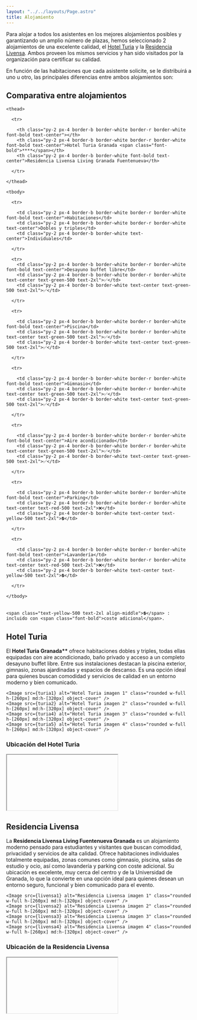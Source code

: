 ```yaml
---
layout: "../../layouts/Page.astro"
title: Alojamiento
---
```




Para alojar a todos los asistentes en los mejores alojamientos posibles y
garantizando un amplio número de plazas, hemos seleccionado 2 alojamientos de
una excelente calidad, el [Hotel Turia](#hotel-turia) y la
[Residencia Livensa](#residencia-livensa). Ambos proveen los mismos servicios y
han sido visitados por la organización para certificar su calidad.

En función de las habitaciones que cada asistente solicite, se le distribuirá a
uno u otro, las principales diferencias entre ambos alojamientos son:

## Comparativa entre alojamientos

<div class="overflow-x-auto my-8">

  <table class="min-w-full text-center rounded-lg overflow-hidden" style="border-collapse: separate; border-spacing: 0;">

    <thead>

      <tr>

        <th class="py-2 px-4 border-b border-white border-r border-white font-bold text-center"></th>
        <th class="py-2 px-4 border-b border-white border-r border-white font-bold text-center">Hotel Turia Granada <span class="font-bold">****</span></th>
        <th class="py-2 px-4 border-b border-white font-bold text-center">Residencia Livensa Living Granada Fuentenueva</th>

      </tr>

    </thead>

    <tbody>

      <tr>

        <td class="py-2 px-4 border-b border-white border-r border-white font-bold text-center">Habitaciones</td>
        <td class="py-2 px-4 border-b border-white border-r border-white text-center">Dobles y triples</td>
        <td class="py-2 px-4 border-b border-white text-center">Individuales</td>

      </tr>

      <tr>
        <td class="py-2 px-4 border-b border-white border-r border-white font-bold text-center">Desayuno buffet libre</td>
        <td class="py-2 px-4 border-b border-white border-r border-white text-center text-green-500 text-2xl">✅</td>
        <td class="py-2 px-4 border-b border-white text-center text-green-500 text-2xl">✅</td>

      </tr>

      <tr>

        <td class="py-2 px-4 border-b border-white border-r border-white font-bold text-center">Piscina</td>
        <td class="py-2 px-4 border-b border-white border-r border-white text-center text-green-500 text-2xl">✅</td>
        <td class="py-2 px-4 border-b border-white text-center text-green-500 text-2xl">✅</td>

      </tr>

      <tr>

        <td class="py-2 px-4 border-b border-white border-r border-white font-bold text-center">Gimnasio</td>
        <td class="py-2 px-4 border-b border-white border-r border-white text-center text-green-500 text-2xl">✅</td>
        <td class="py-2 px-4 border-b border-white text-center text-green-500 text-2xl">✅</td>

      </tr>

      <tr>

        <td class="py-2 px-4 border-b border-white border-r border-white font-bold text-center">Aire acondicionado</td>
        <td class="py-2 px-4 border-b border-white border-r border-white text-center text-green-500 text-2xl">✅</td>
        <td class="py-2 px-4 border-b border-white text-center text-green-500 text-2xl">✅</td>

      </tr>

      <tr>

        <td class="py-2 px-4 border-b border-white border-r border-white font-bold text-center">Parking</td>
        <td class="py-2 px-4 border-b border-white border-r border-white text-center text-red-500 text-2xl">❌</td>
        <td class="py-2 px-4 border-b border-white text-center text-yellow-500 text-2xl">💲</td>

      </tr>

      <tr>

        <td class="py-2 px-4 border-b border-white border-r border-white font-bold text-center">Lavandería</td>
        <td class="py-2 px-4 border-b border-white border-r border-white text-center text-red-500 text-2xl">❌</td>
        <td class="py-2 px-4 border-b border-white text-center text-yellow-500 text-2xl">💲</td>

      </tr>

    </tbody>

  </table>

  <div class="mt-2 text-sm text-left">

    <span class="text-yellow-500 text-2xl align-middle">💲</span> : incluido con <span class="font-bold">coste adicional</span>.

  </div>

</div>

## Hotel Turia

El **Hotel Turia Granada\*\*** ofrece habitaciones dobles y triples, todas ellas
equipadas con aire acondicionado, baño privado y acceso a un completo desayuno
buffet libre. Entre sus instalaciones destacan la piscina exterior, gimnasio,
zonas ajardinadas y espacios de descanso. Es una opción ideal para quienes
buscan comodidad y servicios de calidad en un entorno moderno y bien comunicado.

<div class="flex justify-center my-8">

  <div class="grid grid-cols-2 md:grid-cols-4 gap-6 w-full max-w-6xl justify-items-center">

    <Image src={turia1} alt="Hotel Turia imagen 1" class="rounded w-full h-[260px] md:h-[320px] object-cover" />
    <Image src={turia2} alt="Hotel Turia imagen 2" class="rounded w-full h-[260px] md:h-[320px] object-cover" />
    <Image src={turia4} alt="Hotel Turia imagen 3" class="rounded w-full h-[260px] md:h-[320px] object-cover" />
    <Image src={turia5} alt="Hotel Turia imagen 4" class="rounded w-full h-[260px] md:h-[320px] object-cover" />

  </div>

</div>

### Ubicación del Hotel Turia

<div class="w-full flex my-4">
  
  <iframe

    src="https://www.google.com/maps?q=Hotel+Turia+Granada&output=embed"
    width="60%"
    height="300"
    style="border:0; border-radius: 0.75rem; min-width:300px; max-width:600px;"
    allowfullscreen=""
    loading="lazy"
    referrerpolicy="no-referrer-when-downgrade"

> </iframe>

</div>

## Residencia Livensa

La **Residencia Livensa Living Fuentenueva Granada** es un alojamiento moderno
pensado para estudiantes y visitantes que buscan comodidad, privacidad y
servicios de alta calidad. Ofrece habitaciones individuales totalmente
equipadas, zonas comunes como gimnasio, piscina, salas de estudio y ocio, así
como lavandería y parking con coste adicional. Su ubicación es excelente, muy
cerca del centro y de la Universidad de Granada, lo que la convierte en una
opción ideal para quienes desean un entorno seguro, funcional y bien comunicado
para el evento.

<div class="flex justify-center my-4">

  <div class="grid grid-cols-2 md:grid-cols-4 gap-6 w-full max-w-6xl justify-items-center">

    <Image src={livensa1} alt="Residencia Livensa imagen 1" class="rounded w-full h-[260px] md:h-[320px] object-cover" />
    <Image src={livensa2} alt="Residencia Livensa imagen 2" class="rounded w-full h-[260px] md:h-[320px] object-cover" />
    <Image src={livensa3} alt="Residencia Livensa imagen 3" class="rounded w-full h-[260px] md:h-[320px] object-cover" />
    <Image src={livensa4} alt="Residencia Livensa imagen 4" class="rounded w-full h-[260px] md:h-[320px] object-cover" />

  </div>

</div>

### Ubicación de la Residencia Livensa

<div class="w-full flex my-4">

  <iframe

    src="https://www.google.com/maps?q=Residencia+Livensa+Living+Granada+Fuentenueva&output=embed"
    width="60%"
    height="300"
    style="border:0; border-radius: 0.75rem; min-width:300px; max-width:600px;"
    allowfullscreen=""
    loading="lazy"
    referrerpolicy="no-referrer-when-downgrade"

> </iframe>

</div>
